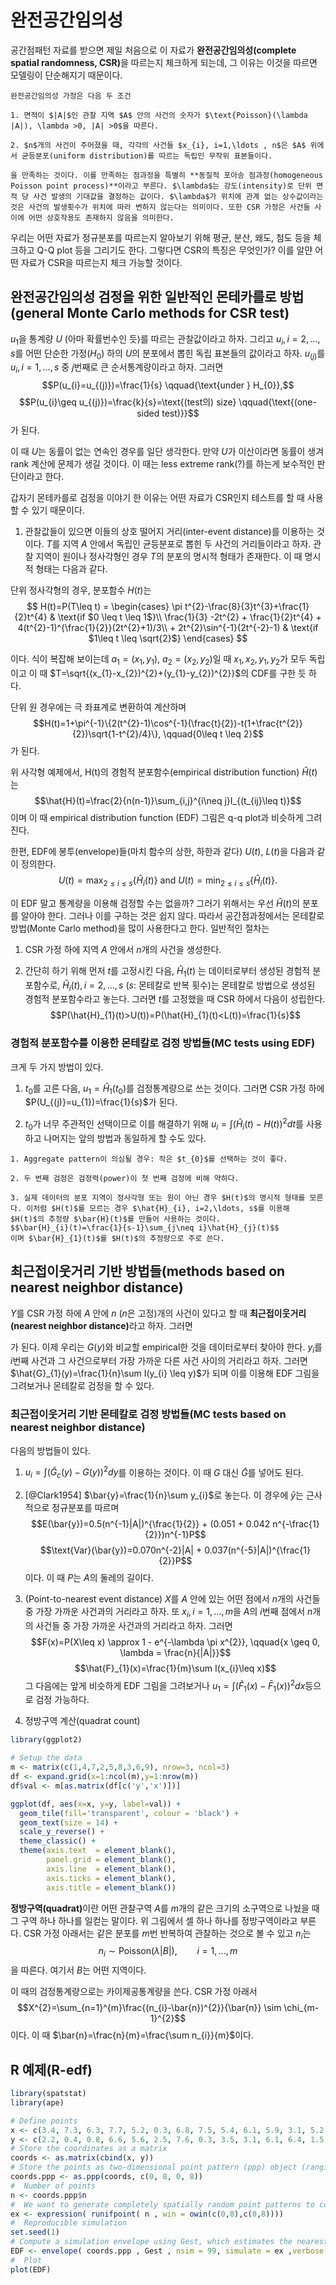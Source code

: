 # 완전공간임의성 {#csr}

공간점패턴 자료를 받으면 제일 처음으로 이 자료가 **완전공간임의성(complete spatial randomness, CSR)**을 따르는지 체크하게 되는데, 그 이유는 이것을 따르면 모델링이 단순해지기 때문이다.


```definition
완전공간임의성 가정은 다음 두 조건

1. 면적이 $|A|$인 관찰 지역 $A$ 안의 사건의 숫자가 $\text{Poisson}(\lambda |A|), \lambda >0, |A| >0$을 따른다.

2. $n$개의 사건이 주어졌을 때, 각각의 사건들 $x_{i}, i=1,\ldots , n$은 $A$ 위에서 균등분포(uniform distribution)를 따르는 독립인 무작위 표본들이다.

을 만족하는 것이다. 이를 만족하는 점과정을 특별히 **동질적 포아송 점과정(homogeneous Poisson point process)**이라고 부른다. $\lambda$는 강도(intensity)로 단위 면적 당 사건 발생의 기대값을 결정하는 값이다. $\lambda$가 위치에 관계 없는 상수값이라는 것은 사건의 발생횟수가 위치에 따라 변하지 않는다는 의미이다. 또한 CSR 가정은 사건들 사이에 어떤 상호작용도 존재하지 않음을 의미한다.

```

우리는 어떤 자료가 정규분포를 따르는지 알아보기 위해 평균, 분산, 왜도, 첨도 등을 체크하고 Q-Q plot 등을 그리기도 한다. 그렇다면 CSR의 특징은 무엇인가? 이를 알먄 어떤 자료가 CSR을 따르는지 체크 가능할 것이다.

## 완전공간임의성 검정을 위한 일반적인 몬테카를로 방법 (general Monte Carlo methods for CSR test)

$u_{1}$을 통계량 $U$ (아마 확률번수인 듯)를 따르는 관찰값이라고 하자. 그리고 $u_{i}, i =2,\ldots, s$를 어떤 단순한 가정($H_{0}$) 하의 $U$의 분포에서 뽑힌 독립 표본들의 값이라고 하자. $u_{(j)}$를 $u_{i}, i=1,\ldots , s$ 중 $j$번째로 큰 순서통계량이라고 하자. 그러면
$$P(u_{i}=u_{(j)})=\frac{1}{s} \qquad{\text{under } H_{0}},$$
$$P(u_{i}\geq u_{(j)})=\frac{k}{s}=\text{(test의) size} \qquad{\text{(one-sided test)}}$$
가 된다.

이 때 $U$는 동률이 없는 연속인 경우를 일단 생각한다. 만약 $U$가 이산이라면 동률이 생겨 rank 계산에 문제가 생길 것이다. 이 때는 less extreme rank(?)를 하는게 보수적인 판단이라고 한다.

갑자기 몬테카를로 검정을 이야기 한 이유는 어떤 자료가 CSR인지 테스트를 할 때 사용할 수 있기 때문이다.

1. 관찰값들이 있으면 이들의 상호 떨어지 거리(inter-event distance)를 이용하는 것이다. $T$를 지역 $A$ 안에서 독립인 균등분포로 뽑힌 두 사건의 거리들이라고 하자. 관찰 지역이 원이나 정사각형인 경우 $T$의 분포의 명시적 형태가 존재한다. 이 때 명시적 형태는 다음과 같다.

단위 정사각형의 경우, 분포함수 $H(t)$는
$$
H(t)=P(T\leq t) =
\begin{cases}
\pi t^{2}-\frac{8}{3}t^{3}+\frac{1}{2}t^{4} & \text{if $0 \leq t \leq 1$}\\
\frac{1}{3} -2t^{2} + \frac{1}{2}t^{4} + 4(t^{2}-1)^{\frac{1}{2}}(2t^{2}+1)/3\\
+ 2t^{2}\sin^{-1}(2t^{-2}-1) & \text{if $1\leq t \leq \sqrt{2}$}
\end{cases}
$$

이다. 식이 복잡해 보이는데 $a_{1}=(x_{1},y_{1})$, $a_{2}=(x_{2},y_{2})$일 때 $x_{1}, x_{2}, y_{1}, y_{2}$가 모두 독립이고 이 때 $T=\sqrt{(x_{1}-x_{2})^{2}+(y_{1}-y_{2})^{2}}$의 CDF를 구한 듯 하다.

단위 원 경우에는 극 좌표계로 변환하여 계산하며
$$H(t)=1+\pi^{-1}\{2(t^{2}-1)\cos^{-1}(\frac{t}{2})-t(1+\frac{t^{2}}{2})\sqrt{1-t^{2}/4}\}, \qquad{0\leq t \leq 2}$$
가 된다.

위 사각형 예제에서, H(t)의 경험적 분포함수(empirical distribution function) $\hat{H}(t)$는
$$\hat{H}(t)=\frac{2}{n(n-1)}\sum_{i,j}^{i\neq j}I_{(t_{ij}\leq t)}$$
이며 이 때 empirical distribution function (EDF) 그림은 q-q plot과 비슷하게 그려진다.

한편, EDF에 봉투(envelope)들(마치 함수의 상한, 하한과 같다) $U(t)$, $L(t)$을 다음과 같이 정의한다.
$$U(t)=\max_{2\leq i \leq s}\{\hat{H}_{i}(t)\} \text{ and } U(t)=\min_{2\leq i \leq s}\{\hat{H}_{i}(t)\}.$$

이 EDF 말고 통계량을 이용해 검정할 수는 없을까? 그러기 위해서는 우선 $\hat{H}(t)$의 분포를 알아야 한다. 그러나 이를 구하는 것은 쉽지 않다. 따라서 공간점과정에서는 몬테칼로 방법(Monte Carlo method)을 많이 사용한다고 한다. 일반적인 절차는

1. CSR 가정 하에 지역 $A$ 안에서 $n$개의 사건을 생성한다.

2. 간단히 하기 위해 먼저 $t$를 고정시킨 다음, $\hat{H}_{1}(t)$ 는 데이터로부터 생성된 경험적 분포함수로, $\hat{H}_{i}(t), i=2,\ldots, s$ ($s$: 몬테칼로 반복 횟수)는 몬테칼로 방법으로 생성된 경험적 분포함수라고 놓는다. 그러면 $t$를 고정했을 때 CSR 하에서 다음이 성립한다.
$$P(\hat{H}_{1}(t)>U(t))=P(\hat{H}_{1}(t)<L(t))=\frac{1}{s}$$

### 경험적 분포함수를 이용한 몬테칼로 검정 방법들(MC tests using EDF)

크게 두 가지 방법이 있다.

1. $t_{0}$를 고른 다음, $u_{1}=\hat{H}_{1}(t_{0})$를 검정통계량으로 쓰는 것이다. 그러면 CSR 가정 하에 $P(U_{(j)}=u_{1})=\frac{1}{s}$가 된다.

2. $t_{0}$가 너무 주관적인 선택이므로 이를 해결하기 위해 $u_{i}=\int (\hat{H}_{i}(t)-H(t) )^{2}dt$를 사용하고 나머지는 앞의 방법과 동일하게 할 수도 있다.

```corollary
1. Aggregate pattern이 의심될 경우: 작은 $t_{0}$를 선택하는 것이 좋다.

2. 두 번째 검정은 검정력(power)이 첫 번째 검정에 비해 약하다.

3. 실제 데이터의 분포 지역이 정사각형 또는 원이 아닌 경우 $H(t)$의 명시적 형태를 모른다. 이처럼 $H(t)$를 모르는 경우 $\hat{H}_{i}, i=2,\ldots, s$를 이용해 $H(t)$의 추정량 $\bar{H}(t)$를 만들어 사용하는 것이다.
$$\bar{H}_{i}(t)=\frac{1}{s-1}\sum_{j\neq i}\hat{H}_{j}(t)$$
이며 $\bar{H}_{1}(t)$를 $H(t)$의 추정량으로 주로 쓴다.

```

## 최근접이웃거리 기반 방법들(methods based on nearest neighbor distance)

$Y$를 CSR 가정 하에 $A$ 안에 $n$ ($n$은 고정)개의 사건이 있다고 할 때 **최근접이웃거리(nearest neighbor distance)**라고 하자. 그러면

\begin{eqnarray*}
G(y)=P(Y\leq y)&\approx & 1-(1-\pi y^{2}|A|^{-1})^{n-1}\\
&\approx& 1-e^{-\lambda \pi y^{2}}, \qquad{y \geq 0, \lambda =\frac{n}{|A|}}
\end{eqnarray*}

가 된다. 이제 우리는 $G(y)$와 비교할 empirical한 것을 데이터로부터 찾아야 한다. $y_{i}$를 $i$번째 사건과 그 사건으로부터 가장 가까운 다른 사건 사이의 거리라고 하자. 그러면 $\hat{G}_{1}(y)=\frac{1}{n}\sum I(y_{i} \leq y)$가 되며 이를 이용해 EDF 그림을 그려보거나 몬테칼로 검정을 할 수 있다.

### 최근접이웃거리 기반 몬테칼로 검정 방법들(MC tests based on nearest neighbor distance)

다음의 방법들이 있다.

1. $u_{i}=\int (\hat{G}_{c}(y)-G(y))^{2}dy$를 이용하는 것이다. 이 때 $G$ 대신 $\bar{G}$를 넣어도 된다.

2. [@Clark1954] $\bar{y}=\frac{1}{n}\sum y_{i}$로 놓는다. 이 경우에 $\bar{y}$는 근사적으로 정규분포를 따르며
$$E(\bar{y})=0.5(n^{-1}|A|)^{\frac{1}{2}} + (0.051 + 0.042 n^{-\frac{1}{2}})n^{-1}P$$
$$\text{Var}(\bar{y})=0.070n^{-2}|A| + 0.037(n^{-5}|A|)^{\frac{1}{2}}P$$
이다. 이 때 $P$는 $A$의 둘레의 길이다.

3. (Point-to-nearest event distance) $X$를 $A$ 안에 있는 어떤 점에서 $n$개의 사건들 중 가장 가까운 사건과의 거리라고 하자. 또 $x_{i}, i=1,\ldots ,m$을 $A$의 $i$번째 점에서 $n$개의 사건들 중 가장 가까운 사건과의 거리라고 하자. 그러면
$$F(x)=P(X\leq x) \approx 1 - e^{-\lambda \pi x^{2}}, \qquad{x \geq 0, \lambda = \frac{n}{|A|}}$$
$$\hat{F}_{1}(x)=\frac{1}{m}\sum I(x_{i}\leq x)$$
그 다음에는 앞게 비슷하게 EDF 그림을 그려보거나 $u_{1}=\int (\hat{F}_{1}(x)-\bar{F}_{1}(x))^{2}dx$등으로 검정 가능하다.

4. 정방구역 계산(quadrat count)

```r
library(ggplot2)
```

```r
# Setup the data
m <- matrix(c(1,4,7,2,5,8,3,6,9), nrow=3, ncol=3)
df <- expand.grid(x=1:ncol(m),y=1:nrow(m))
df$val <- m[as.matrix(df[c('y','x')])]

ggplot(df, aes(x=x, y=y, label=val)) + 
  geom_tile(fill='transparent', colour = 'black') + 
  geom_text(size = 14) + 
  scale_y_reverse() +
  theme_classic() + 
  theme(axis.text  = element_blank(),
        panel.grid = element_blank(),
        axis.line  = element_blank(),
        axis.ticks = element_blank(),
        axis.title = element_blank())
```

**정방구역(quadrat)**이란 어떤 관찰구역 $A$를 $m$개의 같은 크기의 소구역으로 나눴을 때 그 구역 하나 하나를 일컫는 말이다. 위 그림에서 셀 하나 하나를 정방구역이라고 부른다. CSR 가정 아래서는 같은 분포를 $m$번 반복하여 관찰하는 것으로 볼 수 있고 $n_{i}$는
$$n_{i} \sim \text{Poisson}(\lambda |B|),\qquad{i=1,\ldots, m}$$
을 따른다. 여기서 $B$는 어떤 지역이다.

이 때의 검정통계량으로는 카이제공통계량을 쓴다. CSR 가정 아래서
$$X^{2}=\sum_{n=1}^{m}\frac{(n_{i}-\bar{n})^{2}}{\bar{n}} \sim \chi_{m-1}^{2}$$
이다. 이 때 $\bar{n}=\frac{n}{m}=\frac{\sum n_{i}}{m}$이다.

## R 예제(R-edf)

```r
library(spatstat)
library(ape)
```

```r
# Define points
x <- c(3.4, 7.3, 6.3, 7.7, 5.2, 0.3, 6.8, 7.5, 5.4, 6.1, 5.9, 3.1, 5.2, 1.4, 5.6, 0.3)
y <- c(2.2, 0.4, 0.8, 6.6, 5.6, 2.5, 7.6, 0.3, 3.5, 3.1, 6.1, 6.4, 1.5, 3.9, 3.6, 5.2)
# Store the coordinates as a matrix
coords <- as.matrix(cbind(x, y))
# Store the points as two-dimensional point pattern (ppp) object (ranging from 0 to 8 on both axis)
coords.ppp <- as.ppp(coords, c(0, 8, 0, 8))
#  Number of points
n <- coords.ppp$n
#  We want to generate completely spatially random point patterns to compare against the observed
ex <- expression( runifpoint( n , win = owin(c(0,8),c(0,8))))
#  Reproducible simulation
set.seed(1)
# Compute a simulation envelope using Gest, which estimates the nearest neighbour distance distribution function G(r)
EDF <- envelope( coords.ppp , Gest , nsim = 99, simulate = ex ,verbose = FALSE, savefuns = TRUE )
#  Plot
plot(EDF)
```

